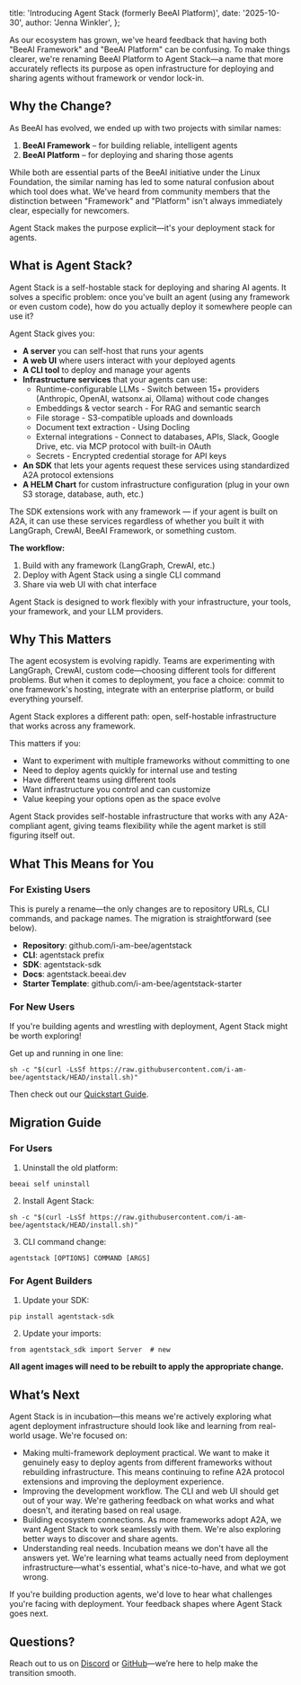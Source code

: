   title: 'Introducing Agent Stack (formerly BeeAI Platform)',
  date: '2025-10-30',
  author: 'Jenna Winkler',
};

As our ecosystem has grown, we've heard feedback that having both "BeeAI Framework" and "BeeAI Platform" can be
confusing. To make things clearer, we're renaming BeeAI Platform to Agent Stack—a name that more accurately reflects its
purpose as open infrastructure for deploying and sharing agents without framework or vendor lock-in.

## Why the Change?

As BeeAI has evolved, we ended up with two projects with similar names:

1. **BeeAI Framework** – for building reliable, intelligent agents
2. **BeeAI Platform** – for deploying and sharing those agents

While both are essential parts of the BeeAI initiative under the Linux Foundation, the similar naming has led to some
natural confusion about which tool does what. We've heard from community members that the distinction between
"Framework" and "Platform" isn't always immediately clear, especially for newcomers.

Agent Stack makes the purpose explicit—it's your deployment stack for agents.

## What is Agent Stack?

Agent Stack is a self-hostable stack for deploying and sharing AI agents. It solves a specific problem: once you've
built an agent (using any framework or even custom code), how do you actually deploy it somewhere people can use it?

Agent Stack gives you:
- **A server** you can self-host that runs your agents
- **A web UI** where users interact with your deployed agents
- **A CLI tool** to deploy and manage your agents
- **Infrastructure services** that your agents can use:
   - Runtime-configurable LLMs - Switch between 15+ providers (Anthropic, OpenAI, watsonx.ai, Ollama) without code changes
   - Embeddings & vector search - For RAG and semantic search
   - File storage - S3-compatible uploads and downloads
   - Document text extraction - Using Docling
   - External integrations - Connect to databases, APIs, Slack, Google Drive, etc. via MCP protocol with built-in OAuth
   - Secrets - Encrypted credential storage for API keys
- **An SDK** that lets your agents request these services using standardized A2A protocol extensions
- **A HELM Chart** for custom infrastructure configuration (plug in your own S3 storage, database, auth, etc.)

The SDK extensions work with any framework — if your agent is built on A2A, it can use these services regardless of
whether you built it with LangGraph, CrewAI, BeeAI Framework, or something custom.

**The workflow:**

1. Build with any framework (LangGraph, CrewAI, etc.)
2. Deploy with Agent Stack using a single CLI command
3. Share via web UI with chat interface

Agent Stack is designed to work flexibly with your infrastructure, your tools, your framework, and your LLM providers.

## Why This Matters

The agent ecosystem is evolving rapidly. Teams are experimenting with LangGraph, CrewAI, custom code—choosing different
tools for different problems. But when it comes to deployment, you face a choice: commit to one framework's hosting,
integrate with an enterprise platform, or build everything yourself.

Agent Stack explores a different path: open, self-hostable infrastructure that works across any framework.

This matters if you:

- Want to experiment with multiple frameworks without committing to one
- Need to deploy agents quickly for internal use and testing
- Have different teams using different tools
- Want infrastructure you control and can customize
- Value keeping your options open as the space evolve

Agent Stack provides self-hostable infrastructure that works with any A2A-compliant agent, giving teams flexibility
while the agent market is still figuring itself out.

## What This Means for You

### For Existing Users

This is purely a rename—the only changes are to repository URLs, CLI commands, and package names. The migration is
straightforward (see below).

- **Repository**: github.com/i-am-bee/agentstack
- **CLI**: agentstack prefix
- **SDK**: agentstack-sdk
- **Docs**: agentstack.beeai.dev
- **Starter Template**: github.com/i-am-bee/agentstack-starter

### For New Users

If you're building agents and wrestling with deployment, Agent Stack might be worth exploring!

Get up and running in one line:

```
sh -c "$(curl -LsSf https://raw.githubusercontent.com/i-am-bee/agentstack/HEAD/install.sh)"
```

Then check out our [Quickstart Guide](https://agentstack.beeai.dev/introduction/quickstart).

## Migration Guide

### For Users

1. Uninstall the old platform:

```
beeai self uninstall
```

2. Install Agent Stack:

```
sh -c "$(curl -LsSf https://raw.githubusercontent.com/i-am-bee/agentstack/HEAD/install.sh)"
```

3. CLI command change:

```
agentstack [OPTIONS] COMMAND [ARGS]
```

### For Agent Builders

1. Update your SDK:

```
pip install agentstack-sdk
```

2. Update your imports:

```
from agentstack_sdk import Server  # new
```

**All agent images will need to be rebuilt to apply the appropriate change.**

## What’s Next

Agent Stack is in incubation—this means we're actively exploring what agent deployment infrastructure should look like
and learning from real-world usage. We're focused on:

- Making multi-framework deployment practical. We want to make it genuinely easy to deploy agents from different
  frameworks without rebuilding infrastructure. This means continuing to refine A2A protocol extensions and improving
  the deployment experience.
- Improving the development workflow. The CLI and web UI should get out of your way. We're gathering feedback on what
  works and what doesn't, and iterating based on real usage.
- Building ecosystem connections. As more frameworks adopt A2A, we want Agent Stack to work seamlessly with them. We're
  also exploring better ways to discover and share agents.
- Understanding real needs. Incubation means we don't have all the answers yet. We're learning what teams actually need
  from deployment infrastructure—what's essential, what's nice-to-have, and what we got wrong.

If you're building production agents, we'd love to hear what challenges you're facing with deployment. Your feedback
shapes where Agent Stack goes next.

## Questions?

Reach out to us on [Discord](https://discord.gg/NradeA6ZNF) or [GitHub](https://github.com/i-am-bee/agentstack)—we’re
here to help make the transition smooth.
